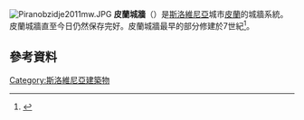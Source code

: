 [[File:Piranobzidje2011mw.JPG|thumb]]
'''皮蘭城牆'''（{{lang-sl|Piransko obzidje}}）是[[斯洛維尼亞|斯洛維尼亞]]城市[[皮蘭|皮蘭]]的城牆系統。皮蘭城牆直至今日仍然保存完好。皮蘭城牆最早的部分修建於7世紀<ref name=":0">{{Cite web|title = Town wall - Portorož & Piran|url = http://www.portoroz.si/en/experience/cultural-sights/town-wall|website = www.portoroz.si|accessdate = 2015-09-20|archive-date = 2018-07-11|archive-url = https://web.archive.org/web/20180711072752/http://www.portoroz.si/en/experience/cultural-sights/town-wall|dead-url = no}}</ref>。
== 參考資料 ==
{{commons category|City walls of Piran}}
{{reflist}}
[[Category:斯洛維尼亞建築物|Category:斯洛維尼亞建築物]]
